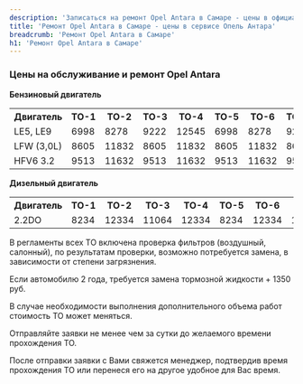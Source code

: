 ```yaml
---
description: 'Записаться на ремонт Opel Antara в Самаре - цены в официальном сервисе по Опель Антара'
title: 'Ремонт Opel Antara в Самаре - цены в сервисе Опель Антара'
breadcrumb: 'Ремонт Opel Antara в Самаре'
h1: 'Ремонт Opel Antara в Самаре'
---
```

<h3>Цены на обслуживание и ремонт Opel Antara</h3>
<p>
 <strong>Бензиновый двигатель</strong>
</p>
<table>
<tbody>
<tr>
	<th>
		 Двигатель
	</th>
	<th>
		 ТО-1
	</th>
	<th>
		 ТО-2
	</th>
	<th>
		 ТО-3
	</th>
	<th>
		 ТО-4
	</th>
	<th>
		 ТО-5
	</th>
	<th>
		 ТО-6
	</th>
	<th>
		 ТО-7
	</th>
	<th>
		 ТО-8
	</th>
	<th>
		 ТО-9
	</th>
</tr>
<tr>
	<td>
		 LE5, LE9
	</td>
	<td>
		 6998
	</td>
	<td>
		 8278
	</td>
	<td>
		 9222
	</td>
	<td>
		 12545
	</td>
	<td>
		 6998
	</td>
	<td>
		 8278
	</td>
	<td>
		 9222
	</td>
	<td>
		 12545
	</td>
	<td>
		 6998
	</td>
</tr>
<tr>
	<td>
		 LFW (3,0L)
	</td>
	<td>
		 8605
	</td>
	<td>
		 11832
	</td>
	<td>
		 8605
	</td>
	<td>
		 11832
	</td>
	<td>
		 8605
	</td>
	<td>
		 11832
	</td>
	<td>
		 8605
	</td>
	<td>
		 11832
	</td>
	<td>
		 8605
	</td>
</tr>
<tr>
	<td>
		 HFV6 3.2
	</td>
	<td>
		 9513
	</td>
	<td>
		 11632
	</td>
	<td>
		 9513
	</td>
	<td>
		 11632
	</td>
	<td>
		 9513
	</td>
	<td>
		 11632
	</td>
	<td>
		 9513
	</td>
	<td>
		 11632
	</td>
	<td>
		 9513
	</td>
</tr>
</tbody>
</table>
<p>
 <strong>Дизельный двигатель</strong>
</p>
<table>
<tbody>
<tr>
	<th>
		 Двигатель
	</th>
	<th>
		 ТО-1
	</th>
	<th>
		 ТО-2
	</th>
	<th>
		 ТО-3
	</th>
	<th>
		 ТО-4
	</th>
	<th>
		 ТО-5
	</th>
	<th>
		 ТО-6
	</th>
	<th>
		 ТО-7
	</th>
	<th>
		 ТО-8
	</th>
	<th>
		 ТО-9
	</th>
</tr>
<tr>
	<td>
		 2.2DO
	</td>
	<td>
		 8234
	</td>
	<td>
		 12334
	</td>
	<td>
		 11064
	</td>
	<td>
		 12334
	</td>
	<td>
		 8234
	</td>
	<td>
		 12334
	</td>
	<td>
		 11064
	</td>
	<td>
		 12334
	</td>
	<td>
		 8234
	</td>
</tr>
</tbody>
</table>
<p>
	 В регламенты всех ТО включена проверка фильтров (воздушный, салонный), по результатам проверки, возможно потребуется замена, в зависимости от степени загрязнения.
</p>
<p>
	 Если автомобилю 2 года, требуется замена тормозной жидкости + 1350 руб.
</p>
<p>
	 В случае необходимости выполнения дополнительного объема работ стоимость ТО может меняться.
</p>
<p>
	 Отправляйте заявки не менее чем за сутки до желаемого времени прохождения ТО.
</p>
<p>
	 После отправки заявки с Вами свяжется менеджер, подтвердив время прохождения ТО или перенеся его на другое удобное для Вас время.
</p>